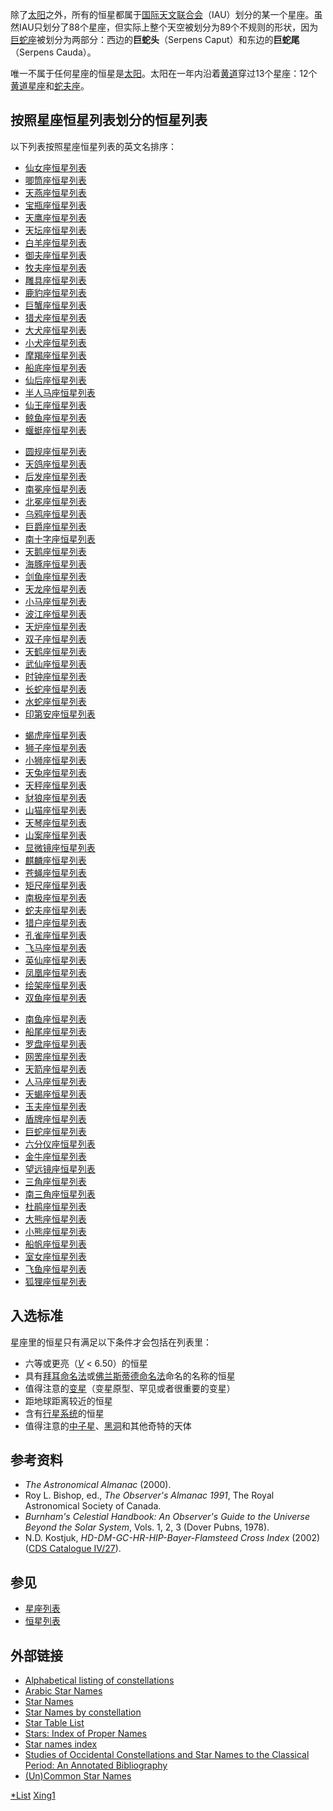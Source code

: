 除了[[太阳|太阳]]之外，所有的恒星都属于[[国际天文联合会|国际天文联合会]]（IAU）划分的某一个星座。虽然IAU只划分了88个星座，但实际上整个天空被划分为89个不规则的形状，因为[[巨蛇座|巨蛇座]]被划分为两部分：西边的'''巨蛇头'''（Serpens Caput）和东边的'''巨蛇尾'''（Serpens Cauda）。

唯一不属于任何星座的恒星是[[太阳|太阳]]。太阳在一年内沿着[[黄道|黄道]]穿过13个星座：12个[[黄道星座|黄道星座]]和[[蛇夫座|蛇夫座]]。

==按照星座恒星列表划分的恒星列表==
以下列表按照星座恒星列表的英文名排序：

{{Col-begin}}
{{Col-4}}
*[[仙女座恒星列表|仙女座恒星列表]]
*[[唧筒座恒星列表|唧筒座恒星列表]]
*[[天燕座恒星列表|天燕座恒星列表]]
*[[宝瓶座恒星列表|宝瓶座恒星列表]]
*[[天鹰座恒星列表|天鹰座恒星列表]]
*[[天坛座恒星列表|天坛座恒星列表]]
*[[白羊座恒星列表|白羊座恒星列表]]
*[[御夫座恒星列表|御夫座恒星列表]]
*[[牧夫座恒星列表|牧夫座恒星列表]]
*[[雕具座恒星列表|雕具座恒星列表]]
*[[鹿豹座恒星列表|鹿豹座恒星列表]]
*[[巨蟹座恒星列表|巨蟹座恒星列表]]
*[[猎犬座恒星列表|猎犬座恒星列表]]
*[[大犬座恒星列表|大犬座恒星列表]]
*[[小犬座恒星列表|小犬座恒星列表]]
*[[摩羯座恒星列表|摩羯座恒星列表]]
*[[船底座恒星列表|船底座恒星列表]]
*[[仙后座恒星列表|仙后座恒星列表]]
*[[半人马座恒星列表|半人马座恒星列表]]
*[[仙王座恒星列表|仙王座恒星列表]]
*[[鲸鱼座恒星列表|鲸鱼座恒星列表]]
*[[蝘蜓座恒星列表|蝘蜓座恒星列表]]

{{Col-4}}
*[[圆规座恒星列表|圆规座恒星列表]]
*[[天鸽座恒星列表|天鸽座恒星列表]]
*[[后发座恒星列表|后发座恒星列表]]
*[[南冕座恒星列表|南冕座恒星列表]]
*[[北冕座恒星列表|北冕座恒星列表]]
*[[乌鸦座恒星列表|乌鸦座恒星列表]]
*[[巨爵座恒星列表|巨爵座恒星列表]]
*[[南十字座恒星列表|南十字座恒星列表]]
*[[天鹅座恒星列表|天鹅座恒星列表]]
*[[海豚座恒星列表|海豚座恒星列表]]
*[[剑鱼座恒星列表|剑鱼座恒星列表]]
*[[天龙座恒星列表|天龙座恒星列表]]
*[[小马座恒星列表|小马座恒星列表]]
*[[波江座恒星列表|波江座恒星列表]]
*[[天炉座恒星列表|天炉座恒星列表]]
*[[双子座恒星列表|双子座恒星列表]]
*[[天鹤座恒星列表|天鹤座恒星列表]]
*[[武仙座恒星列表|武仙座恒星列表]]
*[[时钟座恒星列表|时钟座恒星列表]]
*[[长蛇座恒星列表|长蛇座恒星列表]]
*[[水蛇座恒星列表|水蛇座恒星列表]]
*[[印第安座恒星列表|印第安座恒星列表]]

{{Col-4}}
*[[蝎虎座恒星列表|蝎虎座恒星列表]]
*[[狮子座恒星列表|狮子座恒星列表]]
*[[小狮座恒星列表|小狮座恒星列表]]
*[[天兔座恒星列表|天兔座恒星列表]]
*[[天秤座恒星列表|天秤座恒星列表]]
*[[豺狼座恒星列表|豺狼座恒星列表]]
*[[山猫座恒星列表|山猫座恒星列表]]
*[[天琴座恒星列表|天琴座恒星列表]]
*[[山案座恒星列表|山案座恒星列表]]
*[[显微镜座恒星列表|显微镜座恒星列表]]
*[[麒麟座恒星列表|麒麟座恒星列表]]
*[[苍蝇座恒星列表|苍蝇座恒星列表]]
*[[矩尺座恒星列表|矩尺座恒星列表]]
*[[南极座恒星列表|南极座恒星列表]]
*[[蛇夫座恒星列表|蛇夫座恒星列表]]
*[[猎户座恒星列表|猎户座恒星列表]]
*[[孔雀座恒星列表|孔雀座恒星列表]]
*[[飞马座恒星列表|飞马座恒星列表]]
*[[英仙座恒星列表|英仙座恒星列表]]
*[[凤凰座恒星列表|凤凰座恒星列表]]
*[[绘架座恒星列表|绘架座恒星列表]]
*[[双鱼座恒星列表|双鱼座恒星列表]]

{{Col-4}}
*[[南鱼座恒星列表|南鱼座恒星列表]]
*[[船尾座恒星列表|船尾座恒星列表]]
*[[罗盘座恒星列表|罗盘座恒星列表]]
*[[网罟座恒星列表|网罟座恒星列表]]
*[[天箭座恒星列表|天箭座恒星列表]]
*[[人马座恒星列表|人马座恒星列表]]
*[[天蝎座恒星列表|天蝎座恒星列表]]
*[[玉夫座恒星列表|玉夫座恒星列表]]
*[[盾牌座恒星列表|盾牌座恒星列表]]
*[[巨蛇座恒星列表|巨蛇座恒星列表]]
*[[六分仪座恒星列表|六分仪座恒星列表]]
*[[金牛座恒星列表|金牛座恒星列表]]
*[[望远镜座恒星列表|望远镜座恒星列表]]
*[[三角座恒星列表|三角座恒星列表]]
*[[南三角座恒星列表|南三角座恒星列表]]
*[[杜鹃座恒星列表|杜鹃座恒星列表]]
*[[大熊座恒星列表|大熊座恒星列表]]
*[[小熊座恒星列表|小熊座恒星列表]]
*[[船帆座恒星列表|船帆座恒星列表]]
*[[室女座恒星列表|室女座恒星列表]]
*[[飞鱼座恒星列表|飞鱼座恒星列表]]
*[[狐狸座恒星列表|狐狸座恒星列表]]
{{Col-end}}

== 入选标准 ==

星座里的恒星只有满足以下条件才会包括在列表里：

*六等或更亮（''[[视星等|V]]'' < 6.50）的恒星
*具有[[拜耳命名法|拜耳命名法]]或[[佛兰斯蒂德命名法|佛兰斯蒂德命名法]]命名的名称的恒星
*值得注意的[[变星|变星]]（变星原型、罕见或者很重要的变星）
*距地球距离较近的恒星
*含有[[行星系统|行星系统]]的恒星
*值得注意的[[中子星|中子星]]、[[黑洞|黑洞]]和其他奇特的天体

==参考资料==
* ''The Astronomical Almanac'' (2000).
* Roy L. Bishop, ed., ''The Observer's Almanac 1991'', The Royal Astronomical Society of Canada.
* ''Burnham's Celestial Handbook: An Observer's Guide to the Universe Beyond the Solar System'', Vols. 1, 2, 3 (Dover Pubns, 1978).
* N.D. Kostjuk, ''HD-DM-GC-HR-HIP-Bayer-Flamsteed Cross Index'' (2002) ([https://web.archive.org/web/20061124230929/http://cdsweb.u-strasbg.fr/viz-bin/Cat?IV%2F27 CDS Catalogue IV/27]).

==参见==
{{Portal|Star|He1523a.jpg}}
* [[星座列表|星座列表]]
* [[恒星列表|恒星列表]]

==外部链接==
* [http://www.astro.wisc.edu/~dolan/constellations/constellation_list.html Alphabetical listing of constellations] {{Wayback|url=http://www.astro.wisc.edu/~dolan/constellations/constellation_list.html |date=20090227050701 }}
* [https://web.archive.org/web/20090215180636/http://www.voynich.nu/extra/donstars.html Arabic Star Names]
* [https://web.archive.org/web/20040401181216/http://www.astro.uiuc.edu/~kaler/sow/starname.html Star Names]
* [https://web.archive.org/web/20051218065333/http://www.ras.ucalgary.ca/~gibson/starnames/starnames.html Star Names by constellation]
* [https://web.archive.org/web/20100221224230/http://homepage.ntlworld.com/robin.gatter/data/stars_list.htm Star Table List]
* [http://www.glyphweb.com/esky/stars/default.htm Stars: Index of Proper Names] {{Wayback|url=http://www.glyphweb.com/esky/stars/default.htm |date=20090328191649 }}
* [https://web.archive.org/web/20100330144442/http://www.star-names.freeserve.co.uk/starnamesindex.htm Star names index]
* [https://web.archive.org/web/20091013193300/http://members.optusnet.com.au/~gtosiris/index1.html Studies of Occidental Constellations and Star Names to the Classical Period: An Annotated Bibliography]
* [http://www.obliquity.com/skyeye/misc/name.html (Un)Common Star Names] {{Wayback|url=http://www.obliquity.com/skyeye/misc/name.html |date=20090318083635 }}

{{星座/現代|state=uncollapsed}}

[[Category:星座恒星列表|*List]]
[[Category:星座|Xing1]]